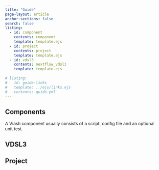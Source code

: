```yaml
---
title: "Guide"
page-layout: article
anchor-sections: false
search: false
listing:
  - id: component
    contents: component
    template: template.ejs
  - id: project
    contents: project
    template: template.ejs
  - id: vdsl3
    contents: nextflow_vdsl3
    template: template.ejs
    
# listing:
#   id: guide-links
#   template: ../ejs/links.ejs
#   contents: guide.yml
---
```


## Components

A Viash component usually consists of a script, config file and an optional unit test. 

:::{#component}
:::

## VDSL3

:::{#vdsl3}
:::

## Project

:::{#project}
:::